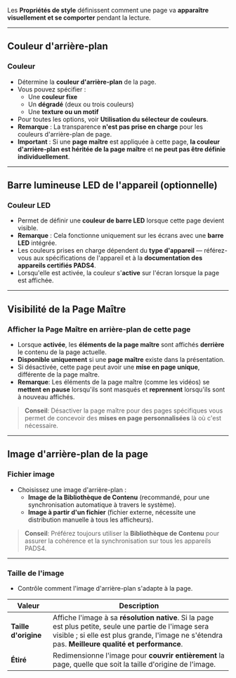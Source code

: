Les **Propriétés de style** définissent comment une page va **apparaître visuellement et se comporter** pendant la lecture.

***

## **Couleur d'arrière-plan**

### **Couleur**

* Détermine la **couleur d'arrière-plan** de la page.
* Vous pouvez spécifier :
  * Une **couleur fixe**
  * Un **dégradé** (deux ou trois couleurs)
  * Une **texture ou un motif**
* Pour toutes les options, voir **Utilisation du sélecteur de couleurs**.
* **Remarque** : La transparence **n'est pas prise en charge** pour les couleurs d'arrière-plan de page.
* **Important** : Si une **page maître** est appliquée à cette page, **la couleur d'arrière-plan est héritée de la page maître** et **ne peut pas être définie individuellement**.

***

## **Barre lumineuse LED de l'appareil (optionnelle)**

### **Couleur LED**

* Permet de définir une **couleur de barre LED** lorsque cette page devient visible.
* **Remarque** : Cela fonctionne uniquement sur les écrans avec une **barre LED** intégrée.
* Les couleurs prises en charge dépendent du **type d'appareil** — référez-vous aux spécifications de l'appareil et à la **documentation des appareils certifiés PADS4**.
* Lorsqu'elle est activée, la couleur s'**active** sur l'écran lorsque la page est affichée.

***

## **Visibilité de la Page Maître**

### **Afficher la Page Maître en arrière-plan de cette page**

* Lorsque **activée**, les **éléments de la page maître** sont affichés **derrière** le contenu de la page actuelle.
* **Disponible uniquement** si une **page maître** existe dans la présentation.
* Si désactivée, cette page peut avoir une **mise en page unique**, différente de la page maître.
* **Remarque**: Les éléments de la page maître (comme les vidéos) se **mettent en pause** lorsqu'ils sont masqués et **reprennent** lorsqu'ils sont à nouveau affichés.

> **Conseil**: Désactiver la page maître pour des pages spécifiques vous permet de concevoir des **mises en page personnalisées** là où c'est nécessaire.

***

## **Image d'arrière-plan de la page**

### **Fichier image**

* Choisissez une image d'arrière-plan :
  * **Image de la Bibliothèque de Contenu** (recommandé, pour une synchronisation automatique à travers le système).
  * **Image à partir d'un fichier** (fichier externe, nécessite une distribution manuelle à tous les afficheurs).

> **Conseil**: Préférez toujours utiliser la **Bibliothèque de Contenu** pour assurer la cohérence et la synchronisation sur tous les appareils PADS4.

***

### **Taille de l'image**

* Contrôle comment l'image d'arrière-plan s'adapte à la page.

| Valeur               | Description                                                                                                                                                                                                 |
| -------------------- | ----------------------------------------------------------------------------------------------------------------------------------------------------------------------------------------------------------- |
| **Taille d'origine** | Affiche l'image à sa **résolution native**. Si la page est plus petite, seule une partie de l'image sera visible ; si elle est plus grande, l'image ne s'étendra pas. **Meilleure qualité et performance**. |
| **Étiré**            | Redimensionne l'image pour **couvrir entièrement** la page, quelle que soit la taille d'origine de l'image.                                                                                                 |
